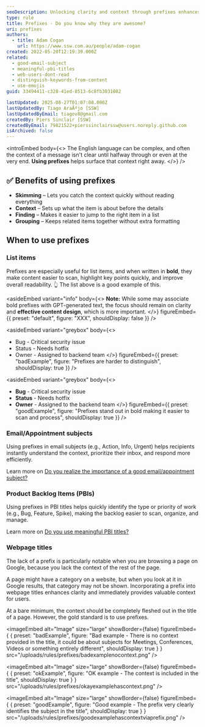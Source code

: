 ```yaml
---
seoDescription: Unlocking clarity and context through prefixes enhances webpage titles, providing valuable insights for users and search engines alike.
type: rule
title: Prefixes - Do you know why they are awesome?
uri: prefixes
authors:
  - title: Adam Cogan
    url: https://www.ssw.com.au/people/adam-cogan
created: 2022-05-20T12:19:39.000Z
related:
  - good-email-subject
  - meaningful-pbi-titles
  - web-users-dont-read
  - distinguish-keywords-from-content
  - use-emojis
guid: 33494411-c328-41ed-8513-6c8fb3031082

lastUpdated: 2025-08-27T01:07:08.000Z
lastUpdatedBy: Tiago AraÃºjo [SSW]
lastUpdatedByEmail: tiagov8@gmail.com
createdBy: Piers Sinclair [SSW]
createdByEmail: 79821522+pierssinclairssw@users.noreply.github.com
isArchived: false
---
```


<introEmbed
  body={<>
The English language can be complex, and often the context of a message isn't clear until halfway through or even at the very end. **Using prefixes** helps surface that context right away.
  </>}
/>
## ✅ Benefits of using prefixes

* **Skimming** – Lets you catch the context quickly without reading everything
* **Context** – Sets up what the item is about before the details
* **Finding** – Makes it easier to jump to the right item in a list
* **Grouping** – Keeps related items together without extra formatting

## When to use prefixes

### List items

Prefixes are especially useful for list items, and when written in **bold**, they make content easier to scan, highlight key points quickly, and improve overall readability. 👆 The list above is a good example of this.

<asideEmbed
  variant="info"
  body={<>
    **Note:** While some may associate bold prefixes with GPT-generated text, the focus should remain on clarity and **effective content design**, which is more important.
  </>}
  figureEmbed={{
    preset: "default",
    figure: "XXX",
    shouldDisplay: false
  }}
/>

<asideEmbed
  variant="greybox"
  body={<>
    
* Bug - Critical security issue
* Status - Needs hotfix
* Owner - Assigned to backend team
  </>}
  figureEmbed={{
    preset: "badExample",
    figure: "Prefixes are harder to distinguish",
    shouldDisplay: true
  }}
/>

<asideEmbed
  variant="greybox"
  body={<>
    
* **Bug** - Critical security issue
* **Status** - Needs hotfix
* **Owner** - Assigned to the backend team
  </>}
  figureEmbed={{
    preset: "goodExample",
    figure: "Prefixes stand out in bold making it easier to scan and process",
    shouldDisplay: true
  }}
/>

### Email/Appointment subjects

Using prefixes in email subjects (e.g., Action, Info, Urgent) helps recipients instantly understand the context, prioritize their inbox, and respond more efficiently.

Learn more on [Do you realize the importance of a good email/appointment subject?](/good-email-subject)

### Product Backlog Items (PBIs)

Using prefixes in PBI titles helps quickly identify the type or priority of work (e.g., Bug, Feature, Spike), making the backlog easier to scan, organize, and manage.

Learn more on [Do you use meaningful PBI titles?](/meaningful-pbi-titles)

### Webpage titles

The lack of a prefix is particularly notable when you are browsing a page on Google, because you lack the context of the rest of the page.

A page might have a category on a website, but when you look at it in Google results, that category may not be shown. Incorporating a prefix into webpage titles enhances clarity and immediately provides valuable context for users.

At a bare minimum, the context should be completely fleshed out in the title of a page. However, the gold standard is to use prefixes.

<imageEmbed
  alt="Image"
  size="large"
  showBorder={false}
  figureEmbed={ {
    preset: "badExample",
    figure: "Bad example - There is no context provided in the title, it could be about subjects for Meetings, Conferences, Videos or something entirely different",
    shouldDisplay: true
  } }
  src="/uploads/rules/prefixes/badexamplenocontext.png"
/>

<imageEmbed
  alt="Image"
  size="large"
  showBorder={false}
  figureEmbed={ {
    preset: "okExample",
    figure: "OK example - The context is included in the title",
    shouldDisplay: true
  } }
  src="/uploads/rules/prefixes/okayexamplehascontext.png"
/>

<imageEmbed
  alt="Image"
  size="large"
  showBorder={false}
  figureEmbed={ {
    preset: "goodExample",
    figure: "Good example - The prefix very clearly identifies the subject in the title",
    shouldDisplay: true
  } }
  src="/uploads/rules/prefixes/goodexamplehascontextviaprefix.png"
/>
